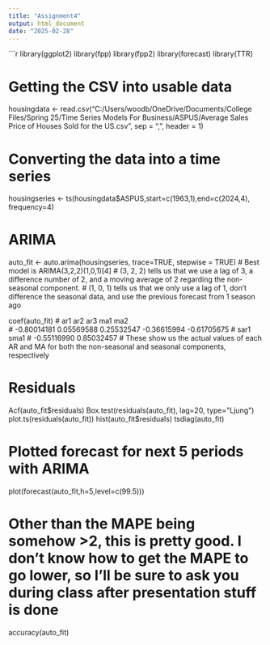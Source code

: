 ---
title: "Assignment4"
output: html_document
date: "2025-02-28"
---
```{r}
library(ggplot2)
library(fpp)
library(fpp2)
library(forecast)
library(TTR)

# Getting the CSV into usable data
housingdata <- read.csv("C:/Users/woodb/OneDrive/Documents/College Files/Spring 25/Time Series Models For Business/ASPUS/Average Sales Price of Houses Sold for the US.csv", sep = ",", header = 1)

# Converting the data into a time series
housingseries <- ts(housingdata$ASPUS,start=c(1963,1),end=c(2024,4), frequency=4)

# ARIMA
auto_fit <- auto.arima(housingseries, trace=TRUE, stepwise = TRUE)
# Best model is ARIMA(3,2,2)(1,0,1)[4]
# (3, 2, 2) tells us that we use a lag of 3, a difference number of 2, and a moving average of 2 regarding the non-seasonal component.
# (1, 0, 1) tells us that we only use a lag of 1, don't difference the seasonal data, and use the previous forecast from 1 season ago 

coef(auto_fit)
#  ar1         ar2         ar3         ma1         ma2         
# -0.80014181  0.05569588  0.25532547 -0.36615994 -0.61705675 
# sar1             sma1
#  -0.55116990     0.85032457
# These show us the actual values of each AR and MA for both the non-seasonal and seasonal components, respectively


# Residuals
Acf(auto_fit$residuals)
Box.test(residuals(auto_fit), lag=20, type="Ljung")
plot.ts(residuals(auto_fit))
hist(auto_fit$residuals)
tsdiag(auto_fit)

# Plotted forecast for next 5 periods with ARIMA
plot(forecast(auto_fit,h=5,level=c(99.5)))

# Other than the MAPE being somehow >2, this is pretty good. I don't know how to get the MAPE to go lower, so I'll be sure to ask you during class after presentation stuff is done
accuracy(auto_fit)